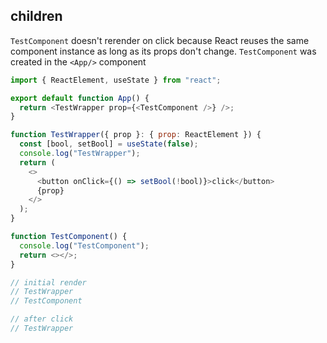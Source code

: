 
## children

`TestComponent` doesn't rerender on click because React reuses
the same component instance as long as its props don't change.
`TestComponent` was created in the `<App/>` component

```js
import { ReactElement, useState } from "react";

export default function App() {
  return <TestWrapper prop={<TestComponent />} />;
}

function TestWrapper({ prop }: { prop: ReactElement }) {
  const [bool, setBool] = useState(false);
  console.log("TestWrapper");
  return (
    <>
      <button onClick={() => setBool(!bool)}>click</button>
      {prop}
    </>
  );
}

function TestComponent() {
  console.log("TestComponent");
  return <></>;
}

// initial render
// TestWrapper
// TestComponent

// after click
// TestWrapper
```
